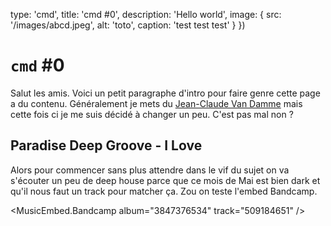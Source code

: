 

  type: 'cmd',
  title: 'cmd #0',
  description: 'Hello world',
  image: {
    src: '/images/abcd.jpeg',
    alt: 'toto',
    caption: 'test test test'
  }
}) 

# `cmd` #0

Salut les amis. Voici un petit paragraphe d'intro pour faire genre cette page a du contenu. Généralement je mets du [Jean-Claude Van Damme](https://www.faux-texte.com/jean-claude-10.htm) mais cette fois ci je me suis décidé à changer un peu. C'est pas mal non ?

## Paradise Deep Groove - I Love

Alors pour commencer sans plus attendre dans le vif du sujet on va s'écouter un peu de deep house parce que ce mois de Mai est bien dark et qu'il nous faut un track pour matcher ça. Zou on teste l'embed Bandcamp.

<MusicEmbed.Bandcamp album="3847376534" track="509184651" />


